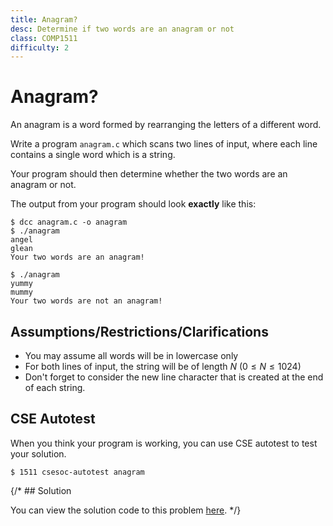 ```yaml
---
title: Anagram?
desc: Determine if two words are an anagram or not
class: COMP1511
difficulty: 2
---
```


# Anagram?


An anagram is a word formed by rearranging the letters of a different word.

Write a program `anagram.c` which scans two lines of input, where each line contains a single word which is a string.

Your program should then determine whether the two words are an anagram or not.

The output from your program should look **exactly** like this:

```bash:~/1511-revision/anagram
$ dcc anagram.c -o anagram
$ ./anagram
angel
glean
Your two words are an anagram! 
```

```bash:~/1511-revision/anagram
$ ./anagram
yummy
mummy
Your two words are not an anagram! 
```

## Assumptions/Restrictions/Clarifications

- You may assume all words will be in lowercase only
- For both lines of input, the string will be of length $N$ ($0 ≤ N ≤ 1024$)
- Don't forget to consider the new line character that is created at the end of each string.

## CSE Autotest

When you think your program is working, you can use CSE autotest to test your solution.

```bash:~/1511-revision/anagram
$ 1511 csesoc-autotest anagram
```

{/* ## Solution

You can view the solution code to this problem [here](https://github.com/csesoc/comp1511-revision-t1-2022/blob/master/solutions/anagram/solution.c). */}
